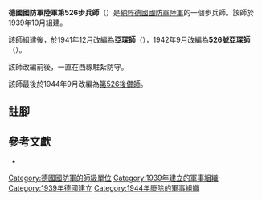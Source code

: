 {{infobox military unit
|unit_name = 德國國防軍陸軍第526步兵師<br/>德國國防軍陸軍亞琛師<br/>德國國防軍陸軍526號亞琛師
|image =
|image_size =
|dates = 1939年10月至1944年9月
|country = {{flag|Nazi Germany}}
|branch = [[納粹德國陸軍|陸軍]]
|type = [[步兵|步兵]]
|role =
|size = [[师_(军队)|師]]
|command_structure =
|garrison =
|garrison_label =
|nickname =
|motto =
|colors =
|colors_label =
|march =
|mascot =
|battles =
}}

'''德國國防軍陸軍第526步兵師'''（{{lang-de|'''526. Infanterie-Division'''}}）是[[納粹德國|納粹德國]][[德國國防軍|國防軍]][[納粹德國陸軍|陸軍]]的一個步兵師。該師於1939年10月組建{{cfn|Mitcham|y=2007}}。

該師組建後，於1941年12月改編為'''亞琛師'''（{{lang-de|'''Division Aachen'''}}），1942年9月改編為'''526號亞琛師'''（{{lang-de|'''Division Nr. 526 Aachen'''}}）。

該師改編前後，一直在西線駐紮防守。

該師最後於1944年9月改編為[[德國國防軍陸軍第526後備師|第526後備師]]。

== 註腳 ==
{{reflist}}

== 參考文獻 ==
* {{Cite book|last=Mitcham|first=Samuel W.|title=German Order of Battle. Volume Two: 291st-999th Infantry Divisions, Named Infantry Divisions, and Special Divisions in WWII|publisher=Stackpole Books|year=2007|isbn=9780811734165|location=|author-link=Samuel W. Mitcham|ref={{sfnRef|Mitcham|y=2007}}}}

{{mil-stub}}
{{德國國防軍陸軍的步兵師}}
[[Category:德國國防軍的師級單位|Category:德國國防軍的師級單位]]
[[Category:1939年建立的軍事組織|Category:1939年建立的軍事組織]]
[[Category:1939年德國建立|Category:1939年德國建立]]
[[Category:1944年廢除的軍事組織|Category:1944年廢除的軍事組織]]